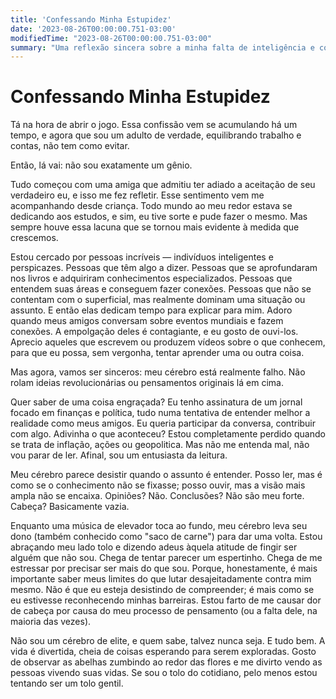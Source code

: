 ```yaml
---
title: 'Confessando Minha Estupidez'
date: '2023-08-26T00:00:00.751-03:00'
modifiedTime: "2023-08-26T00:00:00.751-03:00"
summary: "Uma reflexão sincera sobre a minha falta de inteligência e como estou lidando com isso."
---
```


# Confessando Minha Estupidez

Tá na hora de abrir o jogo. Essa confissão vem se acumulando há um tempo, e agora que sou um adulto de verdade, equilibrando trabalho e contas, não tem como evitar.

Então, lá vai: não sou exatamente um gênio.

Tudo começou com uma amiga que admitiu ter adiado a aceitação de seu verdadeiro eu, e isso me fez refletir. Esse sentimento vem me acompanhando desde criança. Todo mundo ao meu redor estava se dedicando aos estudos, e sim, eu tive sorte e pude fazer o mesmo. Mas sempre houve essa lacuna que se tornou mais evidente à medida que crescemos.

Estou cercado por pessoas incríveis — indivíduos inteligentes e perspicazes. Pessoas que têm algo a dizer. Pessoas que se aprofundaram nos livros e adquiriram conhecimentos especializados. Pessoas que entendem suas áreas e conseguem fazer conexões. Pessoas que não se contentam com o superficial, mas realmente dominam uma situação ou assunto. E então elas dedicam tempo para explicar para mim. Adoro quando meus amigos conversam sobre eventos mundiais e fazem conexões. A empolgação deles é contagiante, e eu gosto de ouvi-los. Aprecio aqueles que escrevem ou produzem vídeos sobre o que conhecem, para que eu possa, sem vergonha, tentar aprender uma ou outra coisa.

Mas agora, vamos ser sinceros: meu cérebro está realmente falho. Não rolam ideias revolucionárias ou pensamentos originais lá em cima.

Quer saber de uma coisa engraçada? Eu tenho assinatura de um jornal focado em finanças e política, tudo numa tentativa de entender melhor a realidade como meus amigos. Eu queria participar da conversa, contribuir com algo. Adivinha o que aconteceu? Estou completamente perdido quando se trata de inflação, ações ou geopolitica. Mas não me entenda mal, não vou parar de ler. Afinal, sou um entusiasta da leitura.

Meu cérebro parece desistir quando o assunto é entender. Posso ler, mas é como se o conhecimento não se fixasse; posso ouvir, mas a visão mais ampla não se encaixa. Opiniões? Não. Conclusões? Não são meu forte. Cabeça? Basicamente vazia.

Enquanto uma música de elevador toca ao fundo, meu cérebro leva seu dono (também conhecido como "saco de carne") para dar uma volta. Estou abraçando meu lado tolo e dizendo adeus àquela atitude de fingir ser alguém que não sou. Chega de tentar parecer um espertinho. Chega de me estressar por precisar ser mais do que sou. Porque, honestamente, é mais importante saber meus limites do que lutar desajeitadamente contra mim mesmo. Não é que eu esteja desistindo de compreender; é mais como se eu estivesse reconhecendo minhas barreiras. Estou farto de me causar dor de cabeça por causa do meu processo de pensamento (ou a falta dele, na maioria das vezes).

Não sou um cérebro de elite, e quem sabe, talvez nunca seja. E tudo bem. A vida é divertida, cheia de coisas esperando para serem exploradas. Gosto de observar as abelhas zumbindo ao redor das flores e me divirto vendo as pessoas vivendo suas vidas. Se sou o tolo do cotidiano, pelo menos estou tentando ser um tolo gentil.

